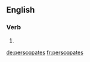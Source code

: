 ==English==

===Verb===
{{head|en}}

# {{en-third-person singular of|perscopate}}

[[de:perscopates]]
[[fr:perscopates]]